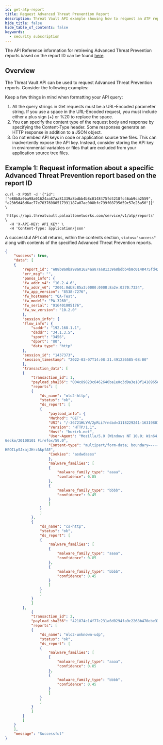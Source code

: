 ```yaml
---
id: get-atp-report
title: Request Advanced Threat Prevention Report
description: Threat Vault API example showing how to request an ATP report.
hide_title: false
hide_table_of_contents: false
keywords:
  - security subscription
---
```


The API Reference information for retrieving Advanced Threat Prevention reports based on the report
ID can be found
[here](/threat-vault/api/postatpreportsbatchmode/).

## Overview

The Threat Vault API can be used to request Advanced Threat Prevention reports. Consider the following examples:

Keep a few things in mind when formatting your API query:

1. All the query strings in Get requests must be a URL-Encoded parameter string. If you use a space in the URL-Encoded request, you must include either a plus sign (+) or %20 to replace the space.
2. You can specify the content type of the request body and response by specifying the Content-Type header. Some responses generate an HTTP response in addition to a JSON object.
3. Do not embed API keys in code or application source tree files. This can inadvertently expose the API key. Instead, consider storing the API key in environmental variables or files that are excluded from your application source tree files.

## Example 1: Request information about a specific Advanced Threat Prevention report based on the report ID

```shell-session
curl -X POST -d '{"id": ["e88b8a0ba98a01624aa87aa81339a8bdbb4b8c0148475fd4218fc46ab9ca2559", "a23b5d46d6ac77e70376080517991187a07ac008bfc799f08795d59c57e23a50"]}' \
  'https://api.threatvault.paloaltonetworks.com/service/v1/atp/reports' \
  -H 'X-API-KEY: API_KEY' \
  -H 'Content-Type: application/json'
```

A successful API call returns, within the contents section, `status="success"` along with contents of the specified Advanced Threat Prevention reports.

```json
{
    "success": true,
    "data": [
	{
	    "report_id": "e88b8a0ba98a01624aa87aa81339a8bdbb4b8c0148475fd4218fc46ab9ca2559",
	    "err_msg": "",
	    "panos_info": {
		"fw_addr_v4": "10.2.4.6",
		"fw_addr_v6": "2001:0db8:85a3:0000:0000:8a2e:0370:7334",
		"fw_app_version": "8538-7276",
		"fw_hostname": "QA-Test",
		"fw_model": "PA-3260",
		"fw_serial": "016401005176",
		"fw_sw_version": "10.2.0"
	    },
	    "session_info": {
		"flow_info": {
		    "saddr": "192.168.1.1",
		    "daddr": "34.1.3.5",
		    "sport": "3456",
		    "dport": "80",
		    "data_type": "http"
		},
		"session_id": "1437373",
		"session_timestamp": "2022-03-07T14:08:31.491236585-08:00"
	    },
	    "transaction_data": [
		{
		    "transaction_id": 1,
		    "payload_sha256": "004c89823c6462640ba1e0c3d9a3e18f1418965df809d88b8687fc9137246871",
		    "reports": [
			{
			    "ds_name": "mlc2-http",
			    "status": "ok",
			    "ds_report": [
				{
				    "payload_info": {
					"Method": "GET",
					"URI": "/-36721HLYW/2pRLi?rndad=3118229241-1631980139",
					"Version": "HTTP/1.1",
					"Host": "hurirk.net",
					"User-Agent": "Mozilla/5.0 (Windows NT 10.0; Win64; x64; rv:59.0)
Gecko/20100101 Firefox/59.0",
					"Content-type": "multipart/form-data; boundary=---------------------
HEOILpSJxajJHrzAkpfAE",
					"Cookies": "asdwdasss"
				    },
				    "malware_families": [
					{
					    "malware_family_type": "aaaa",
					    "confidence": 0.85
					},
					{
	  				    "malware_family_type": "bbbb",
					    "confidence": 0.45
					}
				    ]
				}
			    ]
			},
			{
			    "ds_name": "cs-http",
			    "status": "ok",
			    "ds_report": [
				{
				    "malware_families": [
					{
					    "malware_family_type": "aaaa",
					    "confidence": 0.85
					},
					{
					    "malware_family_type": "bbbb",
					    "confidence": 0.45
					}
				    ]
				}
			    ]
			}
		    ]
		},
	    	{
		    "transaction_id": 2,
		    "payload_sha256": "421874c14f77c231a6d0294fa9c2268b470ebe33674dd19af9c0dbb5353b4e74",
		    "reports": [
			{
			    "ds_name": "mlc2-unknown-udp",
			    "status": "ok",
			    "ds_report": [
				{
				    "malware_families": [
					{
					    "malware_family_type": "aaaa",
					    "confidence": 0.85
					},
					{
					    "malware_family_type": "bbbb",
					    "confidence": 0.45
					}
				    ]
				}
			    ]
			}
		    ]
		}
	    ]
	}
    ],
    "message": "Successful"
}
```
